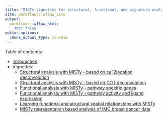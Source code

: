 ```yaml
---
title: "MISTy vignettes for structural, functional, and signature analysis"
site: workflowr::wflow_site
output:
  workflowr::wflow_html:
    toc: false
editor_options:
  chunk_output_type: console
---
```

Table of contents:

- [Introduction](Introduction.html)
- Vignettes:
  - [Structural analysis with MISTy - based on cell2location deconvolution](MistyRStructuralAnalysisPipelineC2L.html)
  - [Structural analysis with MISTy - based on DOT deconvolution](MistyRStructuralAnalysisPipelineDOT.html)
  - [Functional analysis with MISTy - pathway specific genes](FunctionalPipelinePathwaySpecific.html)
  - [Functional analysis with MISTy - pathway activity and ligand expression](FunctionalPipelinePathwayActivityLigands.html)
  - [Learning functional and structural spatial relationships with MISTy](FunctionalAndStructuralPipeline.html)
  - [MISTy representation based analysis of IMC breast cancer data](ReproduceSignaturePaper.html)
